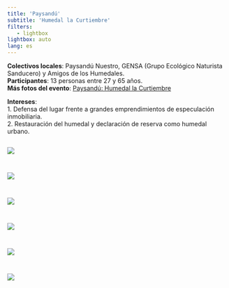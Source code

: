 ```yaml
---
title: 'Paysandú'
subtitle: 'Humedal la Curtiembre'
filters:
   - lightbox
lightbox: auto
lang: es
---
```


**Colectivos locales**: Paysandú Nuestro,  GENSA (Grupo Ecológico Naturista Sanducero) y Amigos de los Humedales.  
**Participantes**: 13 personas entre 27 y 65 años.  
**Más fotos del evento**: [Paysandú: Humedal la Curtiembre](https://www.flickr.com/photos/biodiversidata/albums/72177720299302345)  

**Intereses**:   
  1. Defensa del lugar frente a grandes emprendimientos de especulación inmobiliaria.  
  2. Restauración del humedal y declaración de reserva como humedal urbano.  
  

::: {style="display: grid;grid-template-columns: repeat(auto-fill, minmax(300px, 1fr)); grid-gap: 1em;"}

![](https://static.inaturalist.org/wiki_page_attachments/2997-original.png){group="my-gallery"}

![](https://live.staticflickr.com/65535/52102582522_ac7f8d5ed0_k.jpg){group="my-gallery"}

![](https://live.staticflickr.com/65535/52103641343_a1cea4988c_k.jpg){group="my-gallery"}

![](https://live.staticflickr.com/65535/52103641833_73431ceb01_k.jpg){group="my-gallery"}

![](https://live.staticflickr.com/65535/52103640778_668f701a2f_h.jpg){group="my-gallery"}

![](https://live.staticflickr.com/65535/52103641723_33dcd18b9f_k.jpg){group="my-gallery"}

::: 